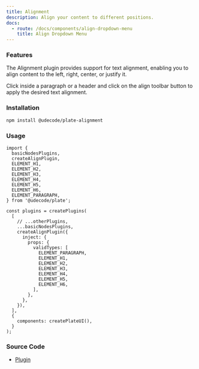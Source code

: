 ```yaml
---
title: Alignment
description: Align your content to different positions.
docs:
  - route: /docs/components/align-dropdown-menu
    title: Align Dropdown Menu
---
```


<ComponentPreview name="playground-demo" id="align" />

### Features

The Alignment plugin provides support for text alignment, enabling you to align content to the left, right, center, or justify it.

Click inside a paragraph or a header and click on the align toolbar button to apply the desired text alignment.

### Installation

```bash
npm install @udecode/plate-alignment
```

### Usage

```tsx
import {
  basicNodesPlugins,
  createAlignPlugin,
  ELEMENT_H1,
  ELEMENT_H2,
  ELEMENT_H3,
  ELEMENT_H4,
  ELEMENT_H5,
  ELEMENT_H6,
  ELEMENT_PARAGRAPH,
} from '@udecode/plate';

const plugins = createPlugins(
  [
    // ...otherPlugins,
    ...basicNodesPlugins,
    createAlignPlugin({
      inject: {
        props: {
          validTypes: [
            ELEMENT_PARAGRAPH,
            ELEMENT_H1,
            ELEMENT_H2,
            ELEMENT_H3,
            ELEMENT_H4,
            ELEMENT_H5,
            ELEMENT_H6,
          ],
        },
      },
    }),
  ],
  {
    components: createPlateUI(),
  }
);
```

### Source Code

- [Plugin](https://github.com/udecode/plate/blob/main/packages/alignment/src/createAlignPlugin.ts)
